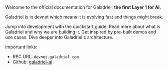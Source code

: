 Welcome to the official documentation for Galadriel: **the first Layer 1 for AI.**

<Warning>Galadriel is in devnet which means it is evolving fast and things might break.</Warning>


<CardGroup cols={2}>
  <Card title="Quickstart" href="quickstart" icon="bolt">
    Jump into development with the quickstart guide.
  </Card>
  <Card title="About" href="about" icon="info">
    Read more about what is Galadriel and why we are building it.
  </Card>
  <Card title="Use cases" href="use-cases" icon="lightbulb">
    Get inspired by pre-built demos and use cases.
  </Card>
  <Card title="How it works" href="how-it-works" icon="sitemap">
    Dive deeper into Galadriel's architecture.
  </Card>
</CardGroup>

Important links:
* RPC URL: `devnet.galadriel.com`
* Github: [galadriel-ai](https://github.com/galadriel-ai)